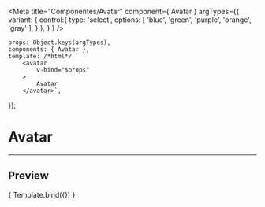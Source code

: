 
<Meta
	title="Componentes/Avatar"
	component={ Avatar }
	argTypes={{
		variant: {
			control:{
				type: 'select',
				options: [
					'blue',
					'green',
					'purple',
					'orange',
                    'gray'
				],
			}
		},
	}
}
/>

	props: Object.keys(argTypes),
	components: { Avatar },
	template: /*html*/ `
		<avatar
			v-bind="$props" 
		>
            Avatar
        </avatar>`,
});

# Avatar
---

## Preview

<Canvas>
	<Story
		name="Avatar"
		args={{
			variant: 'blue',
			name: 'Maria Clara',
			subContent: 'Diretora',
			img: 'static/media/src/assets/images/avatarM.jpeg',
		}}
	>
		{ Template.bind({}) }
	</Story>
</Canvas>

<ArgsTable story="Avatar" />